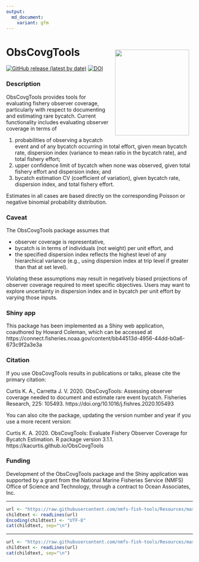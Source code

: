 ```yaml
---
output: 
  md_document:
    variant: gfm
---
```


<!-- README.md is generated from README.Rmd. Please edit that file -->

# ObsCovgTools <img src="logo.png" width="200" height="231" align="right" style="padding: 10px"/>

<!-- badges: start -->
[![GitHub release (latest by date)](https://img.shields.io/github/v/release/kacurtis/ObsCovgTools)](https://github.com/kacurtis/ObsCovgTools/releases)
[![DOI](https://zenodo.org/badge/DOI/10.5281/zenodo.3603464.svg)](https://doi.org/10.5281/zenodo.3603464)
<!-- badges: end -->

### Description

ObsCovgTools provides tools for evaluating fishery observer coverage, particularly with respect to documenting and estimating rare bycatch. Current functionality includes evaluating observer coverage in terms of 

(1) probabilities of observing a bycatch event and of any bycatch occurring in total effort, given mean bycatch rate, dispersion index (variance to mean ratio in the bycatch rate), and total fishery effort; 
(2) upper confidence limit of bycatch when none was observed, given total fishery effort and dispersion index; and
(3) bycatch estimation CV (coefficient of variation), given bycatch rate, dispersion index, and total fishery effort. 

Estimates in all cases are based directly on the corresponding Poisson or negative binomial probability distribution.

### Caveat

The ObsCovgTools package assumes that 

* observer coverage is representative, 
* bycatch is in terms of individuals (not weight) per unit effort, and 
* the specified dispersion index reflects the highest level of any hierarchical variance (e.g., using dispersion index at trip level if greater than that at set level). 

Violating these assumptions may result in negatively biased projections of observer coverage required to meet specific objectives. Users may want to explore uncertainty in dispersion index and in bycatch per unit effort by varying those inputs.

### Shiny app

This package has been implemented as a Shiny web application, coauthored by 
Howard Coleman, which can be accessed at https://connect.fisheries.noaa.gov/content/bb44513d-4956-44dd-b0a6-673c9f2a3e3a

### Citation

If you use ObsCovgTools results in publications or talks, please cite the primary citation:

Curtis K. A., Carretta J. V. 2020. ObsCovgTools:  Assessing observer coverage needed to document and estimate rare event bycatch. Fisheries Research, 225: 105493. https://doi.org/10.1016/j.fishres.2020.105493

You can also cite the package, updating the version number and year if you use a more recent version:

Curtis K. A. 2020. ObsCovgTools: Evaluate Fishery Observer Coverage for Bycatch Estimation. R package version 3.1.1. https://kacurtis.github.io/ObsCovgTools

### Funding

Development of the ObsCovgTools package and the Shiny application was supported 
by a grant from the National Marine Fisheries Service (NMFS) Office of Science 
and Technology, through a contract to Ocean Associates, Inc. 


<!-- Do not edit below. This adds the Disclaimer and NMFS footer. -->

****

```r
url <- "https://raw.githubusercontent.com/nmfs-fish-tools/Resources/master/Disclaimer.md"
childtext <- readLines(url)
Encoding(childtext) <- "UTF-8"
cat(childtext, sep="\n")
```

****

```r
url <- "https://raw.githubusercontent.com/nmfs-fish-tools/Resources/master/footer.md" 
childtext <- readLines(url)
cat(childtext, sep="\n")
```


